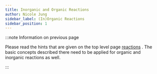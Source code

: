 ```yaml
---
title: Inorganic and Organic Reactions
author: Nicole Jung
sidebar_label: (In)Organic Reactions
sidebar_position: 1
---
```


:::note Information on previous page

Please read the hints that are given on the top level page [reactions](../reactions_test) . The basic concepts described there need to be applied for organic and inorganic reactions as well.

:::
